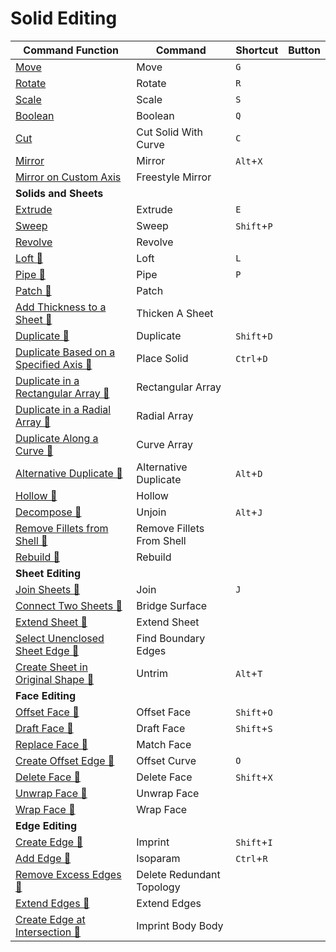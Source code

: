 # Solid Editing

| Command Function | Command | Shortcut | Button |
| ------- | ------- | ------- | -------  |
| [Move](solid-edit/move) | Move |`G`|  |
| [Rotate](solid-edit/rotate) | Rotate |`R`|  |
| [Scale](solid-edit/scale) | Scale |`S`|  |
| [Boolean](solid-edit/boolean) | Boolean |`Q`|  |
| [Cut](solid-edit/cut-solid-with-curve) | Cut Solid With Curve |`C`|  |
| [Mirror](solid-edit/mirror) | Mirror |`Alt`+`X`|  |
| [Mirror on Custom Axis](solid-edit/freestyle-mirror) | Freestyle Mirror |  |  |
|**Solids and Sheets**| | |
| [Extrude](solid-edit/extrude) | Extrude |`E`|  |
| [Sweep](solid-edit/sweep) | Sweep |`Shift`+`P`|  |
| [Revolve](solid-edit/revolve) | Revolve |  |  |
| [Loft 🚧](solid-edit/loft) | Loft |`L`|  |
| [Pipe 🚧](solid-edit/pipe) | Pipe |`P`|  |
| [Patch 🚧](solid-edit/patch) | Patch |  |  |
| [Add Thickness to a Sheet 🚧](solid-edit/thicken-a-sheet) | Thicken A Sheet |  |  |
| [Duplicate 🚧](solid-edit/duplicate) | Duplicate |`Shift`+`D`|  |
| [Duplicate Based on a Specified Axis 🚧](solid-edit/place-solid) | Place Solid |`Ctrl`+`D`|  |
| [Duplicate in a Rectangular Array 🚧](solid-edit/rectangular-array) | Rectangular Array |  |  |
| [Duplicate in a Radial Array 🚧](solid-edit/radial-array) | Radial Array |  |  |
| [Duplicate Along a Curve 🚧](solid-edit/curve-array) | Curve Array |  |  |
| [Alternative Duplicate 🚧](solid-edit/alternative-duplicate) | Alternative Duplicate |`Alt`+`D`|  |
| [Hollow 🚧](solid-edit/hollow) | Hollow |  |  |
| [Decompose 🚧](solid-edit/unjoin) | Unjoin |`Alt`+`J`  |  |
| [Remove Fillets from Shell 🚧](solid-edit/remove-fillets-from-shell) | Remove Fillets From Shell |  |  |
| [Rebuild 🚧](solid-edit/rebuild) | Rebuild |  |  |
|**Sheet Editing** | | |
| [Join Sheets 🚧](solid-edit/join) | Join |`J`|  |
| [Connect Two Sheets 🚧](solid-edit/bridge-surface) | Bridge Surface |  |  |
| [Extend Sheet 🚧](solid-edit/extend-Sheet) | Extend Sheet |  |  |
| [Select Unenclosed Sheet Edge 🚧](solid-edit/find-boundary-edges) | Find Boundary Edges |  |  |
| [Create Sheet in Original Shape 🚧](solid-edit/untrim) | Untrim |`Alt`+`T`|  |
| **Face Editing** | | |
| [Offset Face 🚧](solid-edit/offset-face) | Offset Face | `Shift`+`O` |  |
| [Draft Face 🚧](solid-edit/draft-face) | Draft Face |`Shift`+`S`  |  |
| [Replace Face 🚧](solid-edit/match-face) | Match Face |  |  |
| [Create Offset Edge 🚧](solid-edit/offset-curve) | Offset Curve |`O`|  |
| [Delete Face 🚧](solid-edit/delete-face) | Delete Face |`Shift`+`X`|  |
| [Unwrap Face 🚧](solid-edit/unwrap-face) | Unwrap Face |  |  |
| [Wrap Face 🚧](solid-edit/wrap-face) | Wrap Face |  |  |
| **Edge Editing** | | |
| [Create Edge 🚧](solid-edit/imprint) | Imprint |`Shift`+`I`|  |
| [Add Edge 🚧](solid-edit/isoparam) | Isoparam |`Ctrl`+`R`|  |
| [Remove Excess Edges 🚧](solid-edit/delete-redundant-topology) | Delete Redundant Topology |  |  |
| [Extend Edges 🚧](solid-edit/extend-edges) | Extend Edges |  |  |
| [Create Edge at Intersection 🚧](solid-edit/imprint-body-body) | Imprint Body Body |  |  |
